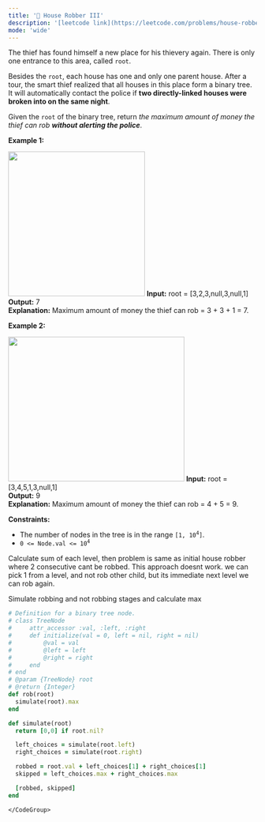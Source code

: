 ```yaml
---
title: '🧀 House Robber III'
description: '[leetcode link](https://leetcode.com/problems/house-robber-iii/description/)'
mode: 'wide'
---
```

<Tabs>
  <Tab title="Question" icon="circle-question" iconType="regular">
    <Card>
      <p>The thief has found himself a new place for his thievery again. There is only one entrance to this area, called <code>root</code>.</p>  <p>Besides the <code>root</code>, each house has one and only one parent house. After a tour, the smart thief realized that all houses in this place form a binary tree. It will automatically contact the police if <strong>two directly-linked houses were broken into on the same night</strong>.</p>  <p>Given the <code>root</code> of the binary tree, return <em>the maximum amount of money the thief can rob <strong>without alerting the police</strong></em>.</p>   <p><strong class="example">Example 1:</strong></p> <img alt="" src="https://assets.leetcode.com/uploads/2021/03/10/rob1-tree.jpg" style="width: 277px; height: 293px;" />  <strong>Input:</strong> root = [3,2,3,null,3,null,1] <br/> <strong>Output:</strong> 7 <br/> <strong>Explanation:</strong> Maximum amount of money the thief can rob = 3 + 3 + 1 = 7.   <p><strong class="example">Example 2:</strong></p> <img alt="" src="https://assets.leetcode.com/uploads/2021/03/10/rob2-tree.jpg" style="width: 357px; height: 293px;" />  <strong>Input:</strong> root = [3,4,5,1,3,null,1] <br/> <strong>Output:</strong> 9 <br/> <strong>Explanation:</strong> Maximum amount of money the thief can rob = 4 + 5 = 9.    <p><strong>Constraints:</strong></p>  <ul>  <li>The number of nodes in the tree is in the range <code>[1, 10<sup>4</sup>]</code>.</li>  <li><code>0 &lt;= Node.val &lt;= 10<sup>4</sup></code></li> </ul> 
    </Card>
  </Tab>
  <Tab title="Solution" icon="lightbulb" iconType="regular" >
    <Card>
      Calculate sum of each level, then problem is same as initial house robber where 2 consecutive cant be robbed.
This approach doesnt work. we can pick 1 from a level, and not rob other child, but its immediate next level we can rob again.


Simulate robbing and not robbing stages and calculate max
    </Card>
  <Expandable title="code">
    <CodeGroup dropdown>
```ruby title="House Robber III" lines
# Definition for a binary tree node.
# class TreeNode
#     attr_accessor :val, :left, :right
#     def initialize(val = 0, left = nil, right = nil)
#         @val = val
#         @left = left
#         @right = right
#     end
# end
# @param {TreeNode} root
# @return {Integer}
def rob(root)
  simulate(root).max
end

def simulate(root)
  return [0,0] if root.nil?

  left_choices = simulate(root.left)
  right_choices = simulate(root.right)

  robbed = root.val + left_choices[1] + right_choices[1]
  skipped = left_choices.max + right_choices.max

  [robbed, skipped]
end
```
    </CodeGroup>
  </Expandable>
  </Tab>
</Tabs>